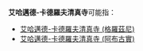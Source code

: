 '''艾哈邁德-卡德羅夫清真寺'''可能指：
*[[艾哈邁德-卡德羅夫清真寺_(格羅茲尼)|艾哈邁德-卡德羅夫清真寺 (格羅茲尼)]]
*[[艾哈邁德-卡德羅夫清真寺_(阿布古實)|艾哈邁德-卡德羅夫清真寺 (阿布古實)]]
{{disambig|cat=八字以上建築物消歧義}}